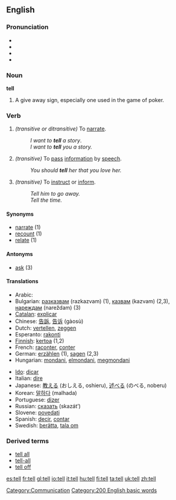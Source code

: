 ==English==

{{rank|each|between|face|175|tell|because|few|whom}}

=== Pronunciation ===
*{{IPA|/tĕl/}}
*{{IPA|/tel/}}
*{{SAMPA|/tel/}}
*{{audio|en-us-tell.ogg|Audio (US)}}

===Noun===
'''tell'''

# A give away sign, especially one used in the game of poker.

===Verb===
{{irregverb|'''to tell'''|'''[[tells]]'''|'''[[told]]'''|'''[[told]]'''|'''[[telling]]'''}}

#''(transitive or ditransitive)'' To [[narrate]].
#:''I want to '''tell''' a story''.
#:''I want to '''tell''' you a story.''
#''(transitive)'' To [[pass]] [[information]] by [[speech]].
#:''You should '''tell''' her that you love her.''
#''(transitive)'' To [[instruct]] or [[inform]].
#:''Tell him to go away.''
#:''Tell the time.''

==== Synonyms ====
*[[narrate]] (1)
*[[recount]] (1)
*[[relate]] (1)

==== Antonyms ====
*[[ask]] (3)

==== Translations ====
{{top}}
*Arabic: {{ARchar|[[اخبر]]}} {{Unicode|(’áχbara)}}
*Bulgarian: [[разказвам]] (razkazvam) (1), [[казвам]] (kazvam) (2,3), [[нареждам]] (nareždam) (3)
*[[Catalan]]: [[explicar]]
*Chinese: [[告訴]], [[告诉]] (gàosù)
*Dutch: [[vertellen]], [[zeggen]]
*Esperanto: [[rakonti]]
*[[Finnish]]: [[kertoa]] (1,2)
*French: [[raconter]], [[conter]]
*German: [[erzählen]] (1), [[sagen]] (2,3)
*Hungarian: [[mondani]], [[elmondani]], [[megmondani]]
{{mid}}
*[[Ido]]: [[dicar]]
*Italian: [[dire]]
*Japanese: [[教える]] (おしえる, oshieru), [[述べる]] (のべる, noberu)
*Korean: [[말하다]] (malhada)
*Portuguese: [[dizer]]
*Russian: [[сказать]] (skazát’)
*Slovene: [[povedati]]
*Spanish: [[decir]], [[contar]]
*Swedish: [[berätta]], [[tala om]]
{{bottom}}

===Derived terms===
* [[tell all]]
* [[tell-all]]
* [[tell off]]

[[Category:Communication]]
[[Category:200 English basic words]]

[[es:tell]]
[[fr:tell]]
[[gl:tell]]
[[io:tell]]
[[it:tell]]
[[hu:tell]]
[[fi:tell]]
[[ta:tell]]
[[uk:tell]]
[[zh:tell]]